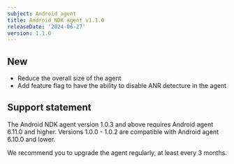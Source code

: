 ```yaml
---
subject: Android agent
title: Android NDK agent v1.1.0
releaseDate: '2024-06-27'
version: 1.1.0
---
```


## New

* Reduce the overall size of the agent
* Add feature flag to have the ability to disable ANR detecture in the agent

## Support statement

The Android NDK agent version 1.0.3 and above requires Android agent 6.11.0 and higher. Versions 1.0.0 - 1.0.2 are compatible with Android agent 6.10.0 and lower.

We recommend you to upgrade the agent regularly, at least every 3 months.
